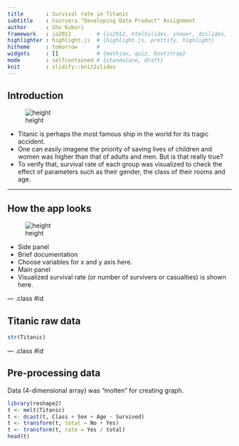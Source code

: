 ```yaml
---
title       : Survival rate in Titanic
subtitle    : Coursera "Developing Data Product" Assignment
author      : Sho Kubori
framework   : io2012        # {io2012, html5slides, shower, dzslides, ...}
highlighter : highlight.js  # {highlight.js, prettify, highlight}
hitheme     : tomorrow      # 
widgets     : []            # {mathjax, quiz, bootstrap}
mode        : selfcontained # {standalone, draft}
knit        : slidify::knit2slides
---
```


## Introduction

![height](./assets/img/titanic.jpg)

- Titanic is perhaps the most famous ship in the world for its tragic accident. 
- One can easily imagene the priority of saving lives of children and women was higher than that of adults and men. But is that really true?
- To verify that, survival rate of each group was visualized to check the effect of parameters such as their gender, the class of their rooms and age.

---

## How the app looks

![height](./assets/img/app.png)

- Side panel
 + Brief documentation
 + Choose variables for x and y axis here.
- Main panel
 + Visualized survival rate (or number of survivers or casualties) is shown here.

--- .class #id 

## Titanic raw data

```r
str(Titanic)
```

--- .class #id 

## Pre-processing data

Data (4-dimensional array) was "molten" for creating graph.

```r
library(reshape2)
t <- melt(Titanic)
t <- dcast(t, Class + Sex + Age ~ Survived)
t <- transform(t, total = No + Yes) 
t <- transform(t, rate = Yes / total)
head(t)
```




